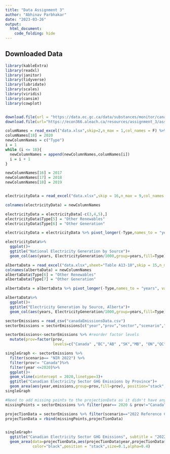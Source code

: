 ```yaml
---
title: "Data Assignment 3"
author: "Abhinav Parbhakar"
date: "2023-03-26"
output: 
  html_document: 
    code_folding: hide
---
```

## Downloaded Data
```r

library(kableExtra)
library(readxl)
library(janitor)
library(tidyverse)
library(lubridate)
library(scales)
library(viridis)
library(cansim)
library(cowplot)


download.file(url = "https://data.ec.gc.ca/data/substances/monitor/canada-s-official-greenhouse-gas-inventory/C-Tables-Electricity-Canada-Provinces-Territories/EN_Electricity_Can_Prov_Terr.xlsx", destfile = "data.xlsx", mode = "wb")
download.file(url="https://econ366.aleach.ca/resources/assignment_3/assignment_3_projections.csv", destfile="canadaEmissionsData.csv", mode="wb")
```

```r
columNames = read_excel("data.xlsx",skip=2,n_max = 1,col_names = F) %>% clean_names()
columNames[18] = 2020
newColumnNames = c("Type")
i = 1
while (i <= 18){
  newColumnNames = append(newColumnNames,columNames[i])
  i = i + 1
}

newColumnNames[16] = 2017
newColumnNames[17] = 2018
newColumnNames[18] = 2019


electricityData = read_excel("data.xlsx",skip = 16,n_max = 9,col_names = F ) %>% clean_names()

colnames(electricityData) = newColumnNames

electricityData = electricityData[-c(3,4,5),]
electricityData$Type[5] = "Other Renewables"
electricityData$Type[6] = "Other Generation"

electricityData = electricityData %>% pivot_longer(-Type,names_to = "years", values_to = "ElectricityGeneration")

electricityData%>%
  ggplot()+
  ggtitle("National Electricity Generation by Source")+
  geom_col(aes(years, ElectricityGeneration/1000,group=years,fill=Type),color="black",linewidth=.25,width = 0.8)

albertaData = read_excel("data.xlsx",sheet="Table A13-10",skip = 15,n_max = 7,col_names = F ) %>% clean_names()
colnames(albertaData) = newColumnNames
albertaData$Type[6] = "Other Renewables"
albertaData$Type[7] = "Other Generation"

albertaData = albertaData %>% pivot_longer(-Type,names_to = "years", values_to = "ElectricityGeneration")

albertaData%>%
  ggplot()+
  ggtitle("Electricity Generation by Source, Alberta")+
  geom_col(aes(years, ElectricityGeneration/1000,group=years,fill=Type),color="black",linewidth=.25,width = 0.9)

```

```r
sectorEmissions = read_csv("canadaEmissionsData.csv")
sectorEmissions = sectorEmissions[c("year","prov","sector","scenario","emissions")]

sectorEmissions<-sectorEmissions %>% #reorder factor levels
  mutate(prov=factor(prov, 
                     levels=c("Canada" ,"BC","AB" ,"SK","MB", "ON","QC","ATL","TERR"  )))

singleGraph <- sectorEmissions %>%
  filter(scenario== "NIR 2022") %>%
  filter(prov!= "Canada")%>%
  filter(year <=2020)%>%
  ggplot()+
  geom_vline(xintercept = 2020,linetype=3)+
  ggtitle("Canadian Electricity Sector GHG Emissions by Province")+
  geom_area(aes(year,emissions,group=prov,fill=prov), position="stack", color="black", linewidth=0.5,alpha=4)
singleGraph

#Need to add missing points to the projectionData as it didn't have any data points for 2020 to bind it
missingPoints = sectorEmissions %>% filter(year== 2020 & prov!="Canada" & scenario=="NIR 2022")

projecTionData = sectorEmissions %>% filter(scenario=="2022 Reference Case" & prov!= "Canada" & emissions > 0)
projecTionData = rbind(missingPoints,projecTionData)


singleGraph+
  ggtitle("Canadian Electricity Sector GHG Emissions", subtitle = "2022 NIR levels and 2022 Reference Case projections")+
  geom_area(data=projecTionData,aes(projecTionData$year,projecTionData$emissions,group=projecTionData$prov,fill=projecTionData$prov),
            color="black",position = "stack",size=0.1,alpha=0.4)
  

```

